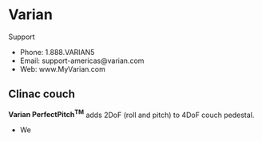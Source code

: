 # Varian 

Support

- Phone: 1.888.VARIAN5
- Email: support-americas@varian.com
- Web: www.MyVarian.com

## Clinac couch

**Varian PerfectPitch^TM^** adds 2DoF (roll and pitch) to 4DoF couch pedestal. 

- We